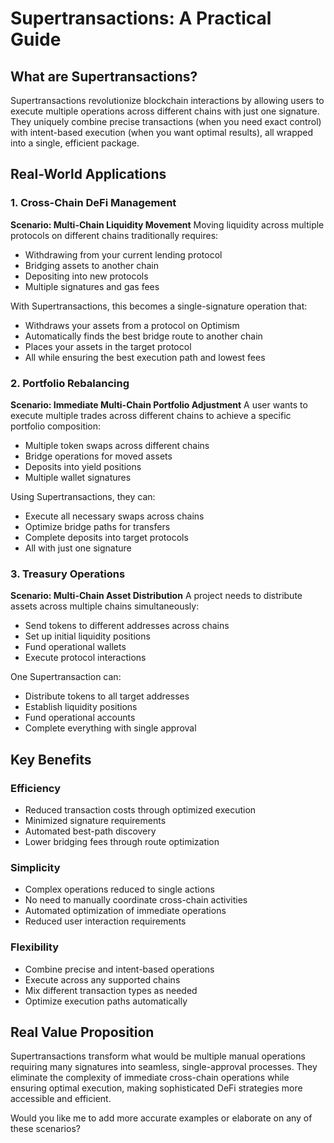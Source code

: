 # Supertransactions: A Practical Guide

## What are Supertransactions?
Supertransactions revolutionize blockchain interactions by allowing users to execute multiple operations across different chains with just one signature. They uniquely combine precise transactions (when you need exact control) with intent-based execution (when you want optimal results), all wrapped into a single, efficient package.

## Real-World Applications

### 1. Cross-Chain DeFi Management
**Scenario: Multi-Chain Liquidity Movement**
Moving liquidity across multiple protocols on different chains traditionally requires:
- Withdrawing from your current lending protocol
- Bridging assets to another chain
- Depositing into new protocols
- Multiple signatures and gas fees

With Supertransactions, this becomes a single-signature operation that:
- Withdraws your assets from a protocol on Optimism
- Automatically finds the best bridge route to another chain
- Places your assets in the target protocol
- All while ensuring the best execution path and lowest fees

### 2. Portfolio Rebalancing
**Scenario: Immediate Multi-Chain Portfolio Adjustment**
A user wants to execute multiple trades across different chains to achieve a specific portfolio composition:
- Multiple token swaps across different chains
- Bridge operations for moved assets
- Deposits into yield positions
- Multiple wallet signatures

Using Supertransactions, they can:
- Execute all necessary swaps across chains
- Optimize bridge paths for transfers
- Complete deposits into target protocols
- All with just one signature

### 3. Treasury Operations
**Scenario: Multi-Chain Asset Distribution**
A project needs to distribute assets across multiple chains simultaneously:
- Send tokens to different addresses across chains
- Set up initial liquidity positions
- Fund operational wallets
- Execute protocol interactions

One Supertransaction can:
- Distribute tokens to all target addresses
- Establish liquidity positions
- Fund operational accounts
- Complete everything with single approval

## Key Benefits

### Efficiency
- Reduced transaction costs through optimized execution
- Minimized signature requirements
- Automated best-path discovery
- Lower bridging fees through route optimization

### Simplicity
- Complex operations reduced to single actions
- No need to manually coordinate cross-chain activities
- Automated optimization of immediate operations
- Reduced user interaction requirements

### Flexibility
- Combine precise and intent-based operations
- Execute across any supported chains
- Mix different transaction types as needed
- Optimize execution paths automatically

## Real Value Proposition
Supertransactions transform what would be multiple manual operations requiring many signatures into seamless, single-approval processes. They eliminate the complexity of immediate cross-chain operations while ensuring optimal execution, making sophisticated DeFi strategies more accessible and efficient.

Would you like me to add more accurate examples or elaborate on any of these scenarios?